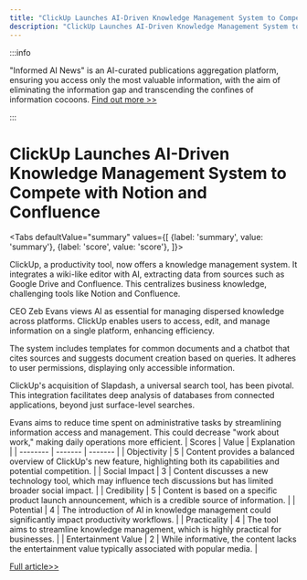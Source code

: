 ```yaml
---
title: "ClickUp Launches AI-Driven Knowledge Management System to Compete with Notion and Confluence"
description: "ClickUp Launches AI-Driven Knowledge Management System to Compete with Notion and Confluence"
---
```



:::info

"Informed AI News" is an AI-curated publications aggregation platform, ensuring you access only the most valuable information, with the aim of eliminating the information gap and transcending the confines of information cocoons.  [Find out more >>](/docs/guides)

:::

# ClickUp Launches AI-Driven Knowledge Management System to Compete with Notion and Confluence


<Tabs
	defaultValue="summary"
	values={[
	{label: 'summary', value: 'summary'},
	{label: 'score', value: 'score'},
]}>
<TabItem value="summary">


ClickUp, a productivity tool, now offers a knowledge management system. It integrates a wiki-like editor with AI, extracting data from sources such as Google Drive and Confluence. This centralizes business knowledge, challenging tools like Notion and Confluence.

CEO Zeb Evans views AI as essential for managing dispersed knowledge across platforms. ClickUp enables users to access, edit, and manage information on a single platform, enhancing efficiency.

The system includes templates for common documents and a chatbot that cites sources and suggests document creation based on queries. It adheres to user permissions, displaying only accessible information.

ClickUp's acquisition of Slapdash, a universal search tool, has been pivotal. This integration facilitates deep analysis of databases from connected applications, beyond just surface-level searches.

Evans aims to reduce time spent on administrative tasks by streamlining information access and management. This could decrease "work about work," making daily operations more efficient.
</TabItem>
<TabItem value="score">
	| Scores     | Value   | Explanation |
	| -------- | ------- | ------- |
	| Objectivity  | 5    | Content provides a balanced overview of ClickUp's new feature, highlighting both its capabilities and potential competition.    |
	| Social Impact | 3     | Content discusses a new technology tool, which may influence tech discussions but has limited broader social impact.    |
	| Credibility    | 5    | Content is based on a specific product launch announcement, which is a credible source of information.    |
	| Potential    | 4    | The introduction of AI in knowledge management could significantly impact productivity workflows.    |
	| Practicality    | 4    | The tool aims to streamline knowledge management, which is highly practical for businesses.    |
	| Entertainment Value    | 2    | While informative, the content lacks the entertainment value typically associated with popular media.    |
</TabItem>
</Tabs>

[Full article>>](https://techcrunch.com/2024/06/05/clickup-wants-to-take-on-notion-and-confluence-with-its-new-ai-based-knowledge-base/)
